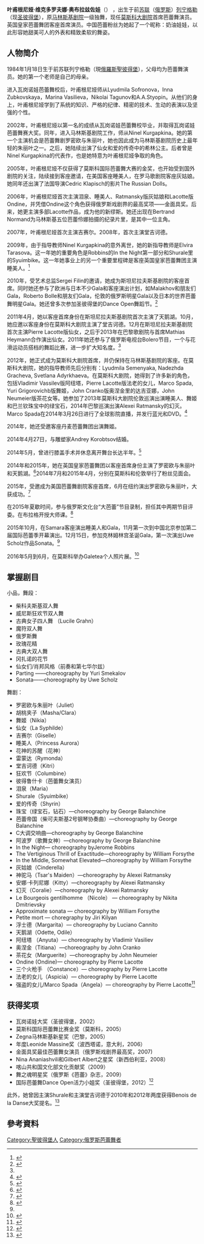 {{refimprove|time=2015-04-20T14:08:51+00:00}}
{{Infobox person
| name          = Evgenia Obraztsova
| image         = Evgenia Obraztsova at David H. Koch Theatre.png
| caption       = 
| birth_date    = {{birth date and age|1984|1|18|df=y}}
| birth_place   = {{USSR}}[[圣彼得堡|圣彼得堡]]
| occupation    = 芭蕾舞演员
| current_group = [[马林斯基剧院|马林斯基剧院]]<br>[[莫斯科大剧院|莫斯科大剧院]]
| Spouse        = Andrey Korobstov
| children = 2
}}

'''叶甫根尼娅·维克多罗夫娜·奥布拉兹佐娃'''（{{lang-ru| Евгения Викторовна Образцова}}） ，出生于前[[苏联|苏联]]（[[俄罗斯|俄罗斯]]）[[列宁格勒|列宁格勒]]（现[[圣彼得堡|圣彼得堡]]），原[[马林斯基剧院|马林斯基剧院]]一级独舞，现任[[莫斯科大剧院|莫斯科大剧院]]首席芭蕾舞演员。英国皇家芭蕾舞团客座首席演员。中国芭蕾粉丝为她起了一个昵称：奶油娃娃，以此形容她甜美可人的外表和精致柔软的舞姿。

== 人物简介 ==
1984年1月18日生于前苏联列宁格勒（現[[俄羅斯|俄羅斯]][[聖彼得堡|聖彼得堡]]），父母均为芭蕾舞演员。她的第一个老师是自己的母亲。

进入瓦岗诺娃芭蕾舞校后，叶甫根尼娅师从Lyudmila Sofronova，Inna Zubkovskaya，Marina Vasilieva，Nikolai Tagunov和A.A.Styopin。从他们的身上，叶甫根尼娅学到了系统的知识、严格的纪律、精密的技术、生动的表演以及坚强的个性。

2002年，叶甫根尼娅以第一名的成绩从瓦岗诺娃芭蕾舞校毕业，并取得瓦岗诺娃芭蕾舞赛大奖。同年，进入马林斯基剧院工作，师从Ninel Kurgapkina。她的第一个主演机会是芭蕾舞剧罗密欧与朱丽叶，她也因此成为马林斯基剧院历史上最年轻的朱丽叶之一。之后，她陆续出演了仙女和爱的传奇中的希林公主。后者曾是Ninel Kurgapkina的代表作，也是她特意为叶甫根尼娅争取的角色。

2005年，叶甫根尼娅不仅获得了莫斯科国际芭蕾舞大赛的金奖，也开始受到国外剧院的关注，陆续接到客座邀请，在美国客座睡美人，在罗马歌剧院客座灰姑娘。她同年还出演了法国导演Cedric Klapisch的影片The Russian Dolls。

2006年，叶甫根尼娅首次主演泪泉、睡美人、Ratmansky版灰姑娘和Lacotte版Ondine，并凭借Ondine这个角色获得俄罗斯戏剧界的最高奖项——金面具奖。后来，她更主演多部Lacotte作品，成为他的新缪斯。她还出现在Bertrand Normand为马林斯基五位芭蕾伶娜拍摄的纪录片里，是其中一位主角。

2007年，叶甫根尼娅首次主演吉赛尔。2008年，首次主演堂吉诃德。

2009年，由于指导教师Ninel Kurgapkina的意外离世，她的新指导教师是Elvira Tarasova。这一年她的重要角色是Robbins的In the Night第一部分和Shurale里的Syuimbike。这一年她事业上的另一个重要里程碑是客座英国皇家芭蕾舞团主演睡美人。<ref name="#1">{{cite web|url=http://www.evgeniaobraztsova.com/biography.html|title=Evgenia Obraztsova|publisher=|accessdate=2015-06-09|archive-date=2015-06-07|archive-url=https://web.archive.org/web/20150607094726/http://www.evgeniaobraztsova.com/biography.html|dead-url=no}}</ref>

2010年，受艺术总监Sergei Filin的邀请，她成为斯坦尼拉夫斯基剧院的客座首席。同时她还参与了欧洲与日本不少Gala和客座演出计划，如Malakhov和朋友们Gala，Roberto Bolle和朋友们Gala，伦敦的俄罗斯明星Gala以及日本的世界芭蕾舞明星Gala。她还曾多次参加圣彼得堡的Dance Open舞蹈节。<ref>{{cite web|url=http://www.danceopen.com/en/participants/soloists|title=DANCE OPEN Ballet Festival - Ballet Stars|publisher=|access-date=2015-06-09|archive-url=https://web.archive.org/web/20151010015221/http://www.danceopen.com/en/participants/soloists|archive-date=2015-10-10|dead-url=yes}}</ref>

2011年4月，她以客座首席身份在斯坦尼拉夫斯基剧院首次主演了天鹅湖。10月，她应邀以客座身份在莫斯科大剧院主演了堂吉诃德。12月在斯坦尼拉夫斯基剧院首次主演Pierre Lacotte版仙女，之后于2013年在巴黎歌剧院与首席Mathias Heymann合作演出仙女。2011年她还参与了俄罗斯电视台Bolero节目，一个与花滑运动员搭档的舞蹈比赛，进一步扩大知名度。<ref name="#1"/>

2012年，她正式成为莫斯科大剧院首席，并仍保持在马林斯基剧院的客座。在莫斯科大剧院，她的指导教师先后分别有：Lyudmila Semenyaka, Nadezhda Gracheva, Svetlana Adyrkhaeva。在莫斯科大剧院，她得到了许多新的角色，包括Vladimir Vassilev版阿纽塔，Pierre Lacotte版法老的女儿，Marco Spada, Yuri Grigorovichb版舞姬，John Cranko版奥涅金里的达吉亚娜，John Neumeier版茶花女等。她参加了2013年莫斯科大剧院伦敦巡演出演睡美人、舞姬和巴兰钦珠宝中的绿宝石，2014年巴黎巡演出演Alexei Ratmansky的幻灭。Marco Spada在2014年3月26日进行了全球影院直播，并发行蓝光和DVD。<ref>{{cite web|url=http://bolshoi.ru/en/persons/ballet/899/|title=Bolshoi Ballet|publisher=|access-date=2015-06-09|archive-url=https://web.archive.org/web/20150512155434/http://www.bolshoi.ru/en/persons/ballet/899/|archive-date=2015-05-12|dead-url=yes}}</ref>

2014年，她还受邀客座丹麦芭蕾舞团出演舞姬。

2014年4月27日，与雕塑家Andrey Korobtsov结婚。

2014年5月，曾进行膝盖手术并休息离开舞台长达半年。<ref name="#2">{{cite web|url=http://www.evgeniaobraztsova.com/afisha.html|title=Evgenia Obraztsova|publisher=|accessdate=2015-06-09|archive-date=2015-06-12|archive-url=https://web.archive.org/web/20150612095639/http://evgeniaobraztsova.com/afisha.html|dead-url=no}}</ref>

2014年和2015年，她在英国皇家芭蕾舞团以客座首席身份主演了罗密欧与朱丽叶和天鹅湖。<ref>{{cite web|url=http://www.roh.org.uk/people/evgenia-obraztsova|title=Evgenia Obraztsova|publisher=|accessdate=2015-04-20|archive-date=2015-03-17|archive-url=https://web.archive.org/web/20150317192648/http://www.roh.org.uk/people/evgenia-obraztsova|dead-url=no}}</ref>2014年7月和2015年4月，分别在莫斯科和伦敦举行了粉丝见面会。

2015年，受邀成为美国芭蕾舞剧院客座首席，6月在纽约演出罗密欧与朱丽叶，大获成功。<ref>{{cite web|url=http://www.abt.org/dancers/detail.asp?Dancer_ID=356|title=ABT: Dancers|publisher=|accessdate=2015-06-09|archive-date=2015-03-02|archive-url=https://web.archive.org/web/20150302010629/http://www.abt.org/dancers/detail.asp?Dancer_ID=356|dead-url=no}}</ref>

在2015年夏歇时间，参与俄罗斯文化台“大芭蕾”节目录制，担任其中两期节目评委。在布拉格开授大师课。<ref>{{cite web|url=https://vk.com/evgenia_obraztsova|title=Evgenia Obraztsova|publisher=|accessdate=2016-07-05|archive-date=2015-02-19|archive-url=https://web.archive.org/web/20150219035222/http://vk.com/evgenia_obraztsova|dead-url=no}}</ref>  

2015年10月，在Samara客座演出睡美人和Gala，11月第一次到中国北京参加第二届国际芭蕾季开幕演出。12月15日，参加克林姆林宫圣诞Gala，第一次演出Uwe Scholz作品Sonata。<ref name="#2"/>

2016年5月到6月，在莫斯科举办Galetea个人照片展。<ref>{{cite web|url=http://richmond.ru/zhurnal/vystavka-fotografij-galateya/|title=Evgenia Obraztsova|publisher=|accessdate=2016-07-05|archive-date=2016-08-17|archive-url=https://web.archive.org/web/20160817115136/http://richmond.ru/zhurnal/vystavka-fotografij-galateya/|dead-url=no}}</ref>

== 掌握剧目 ==

小品，舞段：

*柴科夫斯基双人舞
*威尼斯狂欢节双人舞
*古典女子四人舞 （Lucile Grahn）
*魔符双人舞
*俄罗斯舞
*玫瑰花精
*古典大双人舞
*冈扎诺的花节
*仙女们/肖邦风格（前奏和第七华尔兹）
*Parting ——choreography by Yuri Smekalov
*Sonata——choreography by Uwe Scholz

舞剧：
*罗密欧与朱丽叶（Juliet）
*胡桃夹子（Masha/Clara）
*舞姬（Nikia）
*仙女（La Syphilde）
*吉赛尔（Giselle）
*睡美人（Princess Aurora）
*花神的苏醒（花神）
*雷蒙达（Rymonda）
*堂吉诃德（Kitri）
*狂欢节（Columbine）
*彼得鲁什卡（芭蕾舞女演员）
*泪泉（Maria）
*Shurale（Syuimbike）
*爱的传奇（Shyrin）
*珠宝（绿宝石，钻石）—choreography by George Balanchine
*芭蕾帝国（柴可夫斯基2号钢琴协奏曲）—choreography by George Balanchine
*C大调交响曲—choreography by George Balanchine
*阿波罗（歌舞女神）—choreography by George Balanchine
*In the Night— choreography byJerome Robbins
*The Vertiginous Thrill of Exactitude—choreography by William Forsythe
*In the Middle, Somewhat Elevated—choreography by William Forsythe
*灰姑娘（Cinderella）
*神驼马（Tsar's Maiden）—choreography by Alexei Ratmansky
*安娜·卡列尼娜（Kitty）—choreography by Alexei Ratmansky
*幻灭（Coralie）—choreography by Alexei Ratmansky
*Le Bourgeois gentilhomme （Nicole） — choreography by Nikita Dmitrievsky
*Approximate sonata — choreography by William Forsythe
*Petite mort — choregraphy by Jiri Kilyan
*浮士德（Margarita）— choreography by Luciano Cannito
*天鹅湖（Odette, Odile）
*阿纽塔 （Anyuta）— choreography by Vladimir Vasiliev
*奥涅金（Titiana）—choreography by John Cranko
*茶花女（Marguerite）—choreography by John Neumeier
*Ondine (Ondine)— choreography by Pierre Lacotte
*三个火枪手 （Constance）— choreography by Pierre Lacotte
*法老的女儿（Aspicia）— choreography by Pierre Lacotte
*强盗的女儿/Marco Spada（Angela）— choreography by Pierre Lacotte<ref>{{cite web|url=http://www.evgeniaobraztsova.com/repertoire.html|title=Evgenia Obraztsova|publisher=|accessdate=2015-06-09|archive-date=2015-05-26|archive-url=https://web.archive.org/web/20150526015616/http://evgeniaobraztsova.com/repertoire.html|dead-url=no}}</ref>

== 获得奖项 ==

*瓦岗诺娃大奖（圣彼得堡，2002）
*莫斯科国际芭蕾舞比赛金奖（莫斯科，2005）
*Zegna马林斯基新星奖（巴黎，2005）
*年度Leonide Massine奖（波西塔诺，意大利，2006）
*金面具奖最佳芭蕾舞女演员（俄罗斯戏剧界最高奖，2007)
*Nina Ananiashvili和Gilbert Albert之星奖（新西伯利亚，2008）
*喀山共和国文化部文化贡献奖（2009）
*舞之魂明星奖（俄罗斯《芭蕾》杂志，2009）
*国际芭蕾舞Dance Open活力小姐奖（圣彼得堡，2012）<ref>{{cite web|url=http://www.bolshoi.ru/en/persons/ballet/899/|title=Bolshoi Ballet|publisher=|accessdate=2015-04-20|archive-date=2015-04-20|archive-url=https://web.archive.org/web/20150420002136/http://www.bolshoi.ru/en/persons/ballet/899/|dead-url=no}}</ref>

此外，她曾因主演Shurale和主演堂吉诃德于2010年和2012年两度获得Benois de la Danse大奖提名。<ref>{{cite web|url=http://benois.theatre.ru/english/|title=Benois de la danse: Номе|publisher=|deadurl=yes|archiveurl=https://www.webcitation.org/6AHeK87fE?url=http://benois.theatre.ru/english/|archivedate=2012-08-29|accessdate=2015-06-09}}</ref>

== 參考資料 ==
{{Reflist|2}}

{{DEFAULTSORT: Obraztsova, Evgenia}}
[[Category:聖彼得堡人|Category:聖彼得堡人]]
[[Category:俄罗斯芭蕾舞者|Category:俄罗斯芭蕾舞者]]